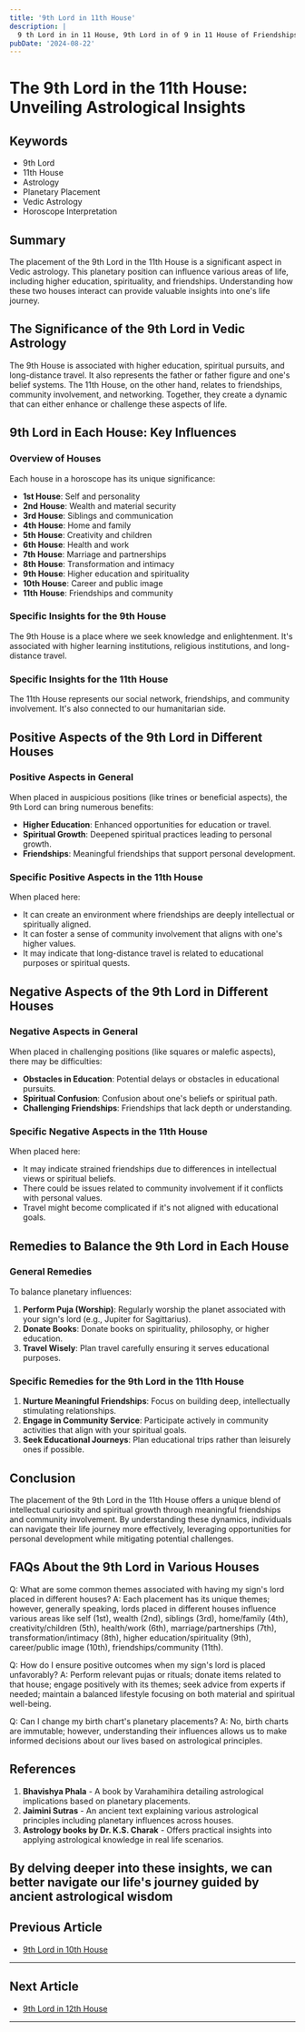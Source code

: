 ```yaml
---
title: '9th Lord in 11th House'
description: |
  9 th Lord in in 11 House, 9th Lord in of 9 in 11 House of Friendships in Vedic astrology
pubDate: '2024-08-22'
---
```


# The 9th Lord in the 11th House: Unveiling Astrological Insights

## Keywords
- 9th Lord
- 11th House
- Astrology
- Planetary Placement
- Vedic Astrology
- Horoscope Interpretation

## Summary
The placement of the 9th Lord in the 11th House is a significant aspect in Vedic astrology. This planetary position can influence various areas of life, including higher education, spirituality, and friendships. Understanding how these two houses interact can provide valuable insights into one's life journey.

## The Significance of the 9th Lord in Vedic Astrology
The 9th House is associated with higher education, spiritual pursuits, and long-distance travel. It also represents the father or father figure and one's belief systems. The 11th House, on the other hand, relates to friendships, community involvement, and networking. Together, they create a dynamic that can either enhance or challenge these aspects of life.

## 9th Lord in Each House: Key Influences
### Overview of Houses
Each house in a horoscope has its unique significance:
- **1st House**: Self and personality
- **2nd House**: Wealth and material security
- **3rd House**: Siblings and communication
- **4th House**: Home and family
- **5th House**: Creativity and children
- **6th House**: Health and work
- **7th House**: Marriage and partnerships
- **8th House**: Transformation and intimacy
- **9th House**: Higher education and spirituality
- **10th House**: Career and public image
- **11th House**: Friendships and community

### Specific Insights for the 9th House
The 9th House is a place where we seek knowledge and enlightenment. It's associated with higher learning institutions, religious institutions, and long-distance travel.

### Specific Insights for the 11th House
The 11th House represents our social network, friendships, and community involvement. It's also connected to our humanitarian side.

## Positive Aspects of the 9th Lord in Different Houses

### Positive Aspects in General
When placed in auspicious positions (like trines or beneficial aspects), the 9th Lord can bring numerous benefits:
- **Higher Education**: Enhanced opportunities for education or travel.
- **Spiritual Growth**: Deepened spiritual practices leading to personal growth.
- **Friendships**: Meaningful friendships that support personal development.

### Specific Positive Aspects in the 11th House
When placed here:
- It can create an environment where friendships are deeply intellectual or spiritually aligned.
- It can foster a sense of community involvement that aligns with one's higher values.
- It may indicate that long-distance travel is related to educational purposes or spiritual quests.

## Negative Aspects of the 9th Lord in Different Houses

### Negative Aspects in General
When placed in challenging positions (like squares or malefic aspects), there may be difficulties:
- **Obstacles in Education**: Potential delays or obstacles in educational pursuits.
- **Spiritual Confusion**: Confusion about one's beliefs or spiritual path.
- **Challenging Friendships**: Friendships that lack depth or understanding.

### Specific Negative Aspects in the 11th House
When placed here:
- It may indicate strained friendships due to differences in intellectual views or spiritual beliefs.
- There could be issues related to community involvement if it conflicts with personal values.
- Travel might become complicated if it's not aligned with educational goals.

## Remedies to Balance the 9th Lord in Each House

### General Remedies
To balance planetary influences:
1. **Perform Puja (Worship)**: Regularly worship the planet associated with your sign's lord (e.g., Jupiter for Sagittarius).
2. **Donate Books**: Donate books on spirituality, philosophy, or higher education.
3. **Travel Wisely**: Plan travel carefully ensuring it serves educational purposes.

### Specific Remedies for the 9th Lord in the 11th House
1. **Nurture Meaningful Friendships**: Focus on building deep, intellectually stimulating relationships.
2. **Engage in Community Service**: Participate actively in community activities that align with your spiritual goals.
3. **Seek Educational Journeys**: Plan educational trips rather than leisurely ones if possible.

## Conclusion
The placement of the 9th Lord in the 11th House offers a unique blend of intellectual curiosity and spiritual growth through meaningful friendships and community involvement. By understanding these dynamics, individuals can navigate their life journey more effectively, leveraging opportunities for personal development while mitigating potential challenges.

## FAQs About the 9th Lord in Various Houses

Q: What are some common themes associated with having my sign's lord placed in different houses?
A: Each placement has its unique themes; however, generally speaking, lords placed in different houses influence various areas like self (1st), wealth (2nd), siblings (3rd), home/family (4th), creativity/children (5th), health/work (6th), marriage/partnerships (7th), transformation/intimacy (8th), higher education/spirituality (9th), career/public image (10th), friendships/community (11th).

Q: How do I ensure positive outcomes when my sign's lord is placed unfavorably?
A: Perform relevant pujas or rituals; donate items related to that house; engage positively with its themes; seek advice from experts if needed; maintain a balanced lifestyle focusing on both material and spiritual well-being.

Q: Can I change my birth chart's planetary placements?
A: No, birth charts are immutable; however, understanding their influences allows us to make informed decisions about our lives based on astrological principles.

## References

1. **Bhavishya Phala** - A book by Varahamihira detailing astrological implications based on planetary placements.
2. **Jaimini Sutras** - An ancient text explaining various astrological principles including planetary influences across houses.
3. **Astrology books by Dr. K.S. Charak** - Offers practical insights into applying astrological knowledge in real life scenarios.

By delving deeper into these insights, we can better navigate our life's journey guided by ancient astrological wisdom
---

## Previous Article
- [9th Lord in 10th House](/blogs-md/1009_9th_Lord_in_all_Houses/100910_9th_Lord_in_10th_House.md)

---

## Next Article
- [9th Lord in 12th House](/blogs-md/1009_9th_Lord_in_all_Houses/100912_9th_Lord_in_12th_House.md)

---
